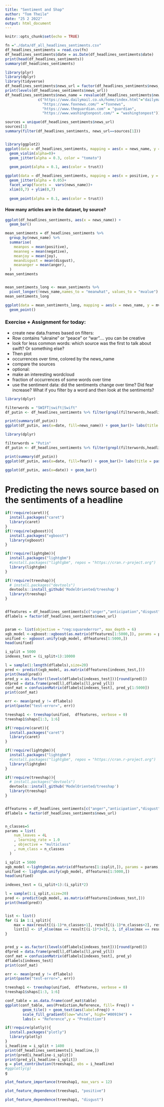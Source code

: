 ```yaml
---
title: "Sentiment and Shap"
author: "Tom Theile"
date: "25 2 2022"
output: html_document
---
```


```r
knitr::opts_chunk$set(echo = TRUE)
```


```R
fn ="./data/df_all_headlines_sentiments.csv"
df_headlines_sentiments = read.csv(fn)
df_headlines_sentiments$date = as.Date(df_headlines_sentiments$date)
print(head(df_headlines_sentiments))
summary(df_headlines_sentiments)
```
```R
library(plyr) 
library(dplyr)
library(tidyverse)
df_headlines_sentiments$news_url = factor(df_headlines_sentiments$news_url)
print(levels(df_headlines_sentiments$news_url))
df_headlines_sentiments$news_name = revalue(df_headlines_sentiments$news_url,
               c("https://www.dailymail.co.uk/home/index.html"="dailymail",
                 "https://www.foxnews.com/" ="foxnews",
                 "https://www.theguardian.com" = "guardian",
                 "https://www.washingtonpost.com/" = "washingtonpost"))
```

```R
sources = unique(df_headlines_sentiments$news_url)
sources[1]
summary(filter(df_headlines_sentiments, news_url==sources[1]))
```

```R
```

```R
library(ggplot2)
ggplot(data = df_headlines_sentiments, mapping = aes(x = news_name, y = fear)) +
  geom_violin(alpha=0)+
  geom_jitter(alpha = 0.3, color = "tomato")
  
  geom_point(alpha = 0.1, aes(color = trust))

```


```R
ggplot(data = df_headlines_sentiments, mapping = aes(x = positive, y = joy, color = news_name)) +
  geom_jitter(alpha = 0.05)+
  facet_wrap(facets =  vars(news_name))+
  xlim(0,7) + ylim(0,7)
  
  geom_point(alpha = 0.1, aes(color = trust))

```
#### How many articles are in the dataset, by source?
```R
ggplot(df_headlines_sentiments, aes(x = news_name)) +
  geom_bar()
```
```R
mean_sentiments = df_headlines_sentiments %>%
  group_by(news_name) %>%
  summarise(
    meanpos = mean(positive),
    meanneg = mean(negative),
    meanjoy = mean(joy),
    meandisgust = mean(disgust),
    meananger = mean(anger),
  )
mean_sentiments


mean_sentiments_long <- mean_sentiments %>%
  pivot_longer(!news_name,names_to = "meanwhat", values_to = "mvalue")
mean_sentiments_long
```

```R

ggplot(data = mean_sentiments_long, mapping = aes(x = news_name, y = mvalue,color=meanwhat)) +
  geom_point()

```

### Exercise + Assignment for today:

* create new data.frames based on filters:
 * Row contains "ukraine" or "peace" or "war".... you can be creative
 * look for less common words: which source was the first to talk about swift? Or something else?
* Then plot
 * occurrences over time, colored by the news_name
 * compare the sources
* optional:
 * make an interesting wordcloud
 * fraction of occurrences of some words over time
 * use the sentiment data: did the sentiments change over time? Did fear increase? What if you filter by a word and then look at the sentiments?




```R
library(dplyr)

filterwords = "SWIFT|swift|Swift"
df_putin <- df_headlines_sentiments %>% filter(grepl(filterwords,headlines))

print(summary(df_putin))
ggplot(df_putin, aes(x=date, fill=news_name)) + geom_bar()+ labs(title = paste0("Count of headlines with the word '",filterwords, "' by date"))


```



```R
library(dplyr)

filterwords = "Putin"
df_putin <- df_headlines_sentiments %>% filter(grepl(filterwords,headlines))

print(summary(df_putin))
ggplot(df_putin, aes(x=date, fill=fear)) + geom_bar()+ labs(title = paste0("Count of headlines with the word '",filterwords, "' by date"))


```


```R
ggplot(df_putin, aes(x=date)) + geom_bar()

```







# Predicting the news source based on the sentiments of a headline

```R

if(!require(caret)){
  install.packages("caret") 
  library(caret)
}
if(!require(xgboost)){
  install.packages("xgboost") 
  library(xgboost)
}

if(!require(lightgbm)){
  install.packages("lightgbm") 
  #install.packages("lightgbm", repos = "https://cran.r-project.org")
  library(lightgbm)
}

if(!require(treeshap)){
  # install.packages("devtools")
  devtools::install_github('ModelOriented/treeshap') 
  library(treeshap)
}


dffeatures = df_headlines_sentiments[c("anger","anticipation","disgust","fear","joy","sadness","surprise","trust","negative","positive")]
dflabels = factor(df_headlines_sentiments$news_url)


param <- list(objective = "reg:squarederror", max_depth = 6)
xgb_model <-xgboost::xgboost(as.matrix(dffeatures[1:5000,]), params = param, label = dflabels[1:5000], nrounds = 200, verbose = 0)
unified <- xgboost.unify(xgb_model, dffeatures[1:5000,])
head(unified)

i_split = 5000
indexes_test = (i_split+1):10000

l = sample(1:length(dflabels),size=20)
pred <- predict(xgb_model, as.matrix(dffeatures[indexes_test,]))
print(head(pred))
pred_y = as.factor((levels(dflabels[indexes_test]))[round(pred)])
dfpred = data.frame(pred[l],dflabels[l],pred_y[l])
conf_mat = confusionMatrix(dflabels[indexes_test], pred_y[1:5000])
print(conf_mat)

err <- mean(pred_y != dflabels)
print(paste("test-error=", err))

treeshap1 <- treeshap(unified,  dffeatures, verbose = 0)
treeshap1$shaps[1:3, 1:6]
```


```R

if(!require(caret)){
  install.packages("caret") 
  library(caret)
}

if(!require(lightgbm)){
  install.packages("lightgbm") 
  #install.packages("lightgbm", repos = "https://cran.r-project.org")
  library(lightgbm)
}

if(!require(treeshap)){
  # install.packages("devtools")
  devtools::install_github('ModelOriented/treeshap') 
  library(treeshap)
}


dffeatures = df_headlines_sentiments[c("anger","anticipation","disgust","fear","joy","sadness","surprise","trust","negative","positive")]
dflabels = factor(df_headlines_sentiments$news_url)


n_classes=5
params = list(
    num_leaves = 4L
    , learning_rate = 1.0
    , objective = "multiclass"
    , num_class = n_classes
  )

i_split = 5000
xgb_model <-lightgbm(as.matrix(dffeatures[1:isplit,]), params = params, label = dflabels[1:isplit], nrounds = 200, verbose = 0)
unified <- lightgbm.unify(xgb_model, dffeatures[1:5000,])
head(unified)

indexes_test = (i_split+1):(i_split*2)

l = sample(1:i_split,size=20)
pred <- predict(xgb_model, as.matrix(dffeatures[indexes_test,]))
print(head(pred))


list <- list()
for (i in 1:i_split){
    max = max(result[(i-1)*n_classes+1], result[(i-1)*n_classes+2], result[(i-1)*n_classes+3], result[(i-1)*n_classes+4], result[(i-1)*n_classes+5])
    list[i] <- if_else(max == result[(i-1)*3+3], 3, if_else(max == result[(i-1)*3+2], 2, 1))
}


pred_y = as.factor((levels(dflabels[indexes_test]))[round(pred)])
dfpred = data.frame(pred[l],dflabels[l],pred_y[l])
conf_mat = confusionMatrix(dflabels[indexes_test], pred_y)
dflabels[indexes_test]
print(conf_mat)

err <- mean(pred_y != dflabels)
print(paste("test-error=", err))

treeshap1 <- treeshap(unified,  dffeatures, verbose = 0)
treeshap1$shaps[1:3, 1:6]
```



```R
conf_table = as.data.frame(conf_mat$table)
ggplot(conf_table, aes(Prediction,Reference, fill= Freq)) +
        geom_tile() + geom_text(aes(label=Freq)) +
        scale_fill_gradient(low="white", high="#009194") +
        labs(x = "Reference",y = "Prediction")

```


```R


if(!require(plotly)){
  install.packages("plotly")
  library(plotly)
}
i_headline = i_split + 1400
print(df_headlines_sentiments[i_headline,])
print(pred[i_headline-i_split])
print(pred_y[i_headline-i_split])
g = plot_contribution(treeshap1, obs = i_headline)
#ggplotly(g)
g
```

```R


plot_feature_importance(treeshap1, max_vars = 12)

```

```R

plot_feature_dependence(treeshap1, "positive")

```

```R

plot_feature_dependence(treeshap1, "disgust")

```



```R
```